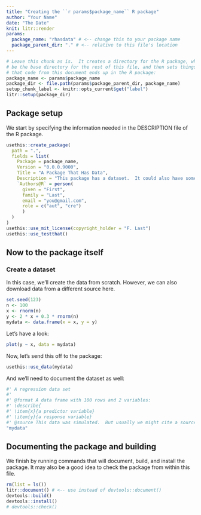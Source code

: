```yaml
---
title: "Creating the ``r params$package_name`` R package"
author: "Your Name"
date: "The Date"
knit: litr::render
params:
  package_name: "rhasdata" # <-- change this to your package name
  package_parent_dir: "." # <-- relative to this file's location
---
```


<!-- This Rmd file contains all the code needed to define an R package.  Press "Knit" in RStudio or more generally run `rmarkdown::render("name-of-this-file.Rmd")` to generate the R package.  Remember that when you want to modify anything about the R package, you should modify this document rather than the package that is outputted.
-->

```r
# Leave this chunk as is.  It creates a directory for the R package, which will 
# be the base directory for the rest of this file, and then sets things up so
# that code from this document ends up in the R package:
package_name <- params$package_name
package_dir <- file.path(params$package_parent_dir, package_name)
setup_chunk_label <- knitr::opts_current$get("label")
litr::setup(package_dir)
```


## Package setup

We start by specifying the information needed in the DESCRIPTION file of the R package.

```r
usethis::create_package(
  path = ".",
  fields = list(
    Package = package_name,
    Version = "0.0.0.9000",
    Title = "A Package That Has Data",
    Description = "This package has a dataset.  It could also have some functions, but for now all it has is some data.",
    `Authors@R` = person(
      given = "First",
      family = "Last",
      email = "you@gmail.com",
      role = c("aut", "cre")
      )
  )
)
usethis::use_mit_license(copyright_holder = "F. Last")
usethis::use_testthat()
```

## Now to the package itself

### Create a dataset

In this case, we'll create the data from scratch.  However, we can also download data from a different source here.

```r
set.seed(123)
n <- 100
x <- rnorm(n)
y <- 2 * x + 0.3 * rnorm(n)
mydata <- data.frame(x = x, y = y)
```

Let's have a look:

```r
plot(y ~ x, data = mydata)
```

Now, let's send this off to the package:

```r
usethis::use_data(mydata)
```

And we'll need to document the dataset as well:

```r
#' A regression data set
#' 
#' @format A data frame with 100 rows and 2 variables:
#' \describe{
#' \item{x}{a predictor variable}
#' \item{y}{a response variable}
#' @source This data was simulated.  But usually we might cite a source here.
"mydata"
```

## Documenting the package and building

We finish by running commands that will document, build, and install the package.  It may also be a good idea to check the package from within this file.

```r
rm(list = ls())
litr::document() # <-- use instead of devtools::document()
devtools::build()
devtools::install()
# devtools::check()
```

